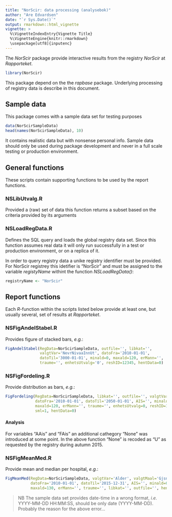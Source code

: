 ```yaml
---
title: "NorScir: data processing (analysebok)"
author: "Are Edvardsen"
date: "`r Sys.Date()`"
output: rmarkdown::html_vignette
vignette: >
  %\VignetteIndexEntry{Vignette Title}
  %\VignetteEngine{knitr::rmarkdown}
  \usepackage[utf8]{inputenc}
---
```


The _NorScir_ package provide interactive results from the registry
_NorScir_ at _Rapporteket_.

```r
library(NorScir)
```

This package depend on the the _rapbase_ package. Underlying processing of 
registry data is describe in this document.

## Sample data
This package comes with a sample data set for testing purposes

```r
data(NorScirSampleData)
head(names(NorScirSampleData), 10)
```

It contains realistic data but with nonsense personal info. Sample data
should only be used during package development and never in a full scale
testing or production environment.


## General functions
These scripts contain supporting functions to be used by the report functions.

### NSLibUtvalg.R
Provided a (raw) set of data this function returns a subset based on the
criteria provided by its arguments 

### NSLoadRegData.R
Defines the SQL query and loads the global registry data set. Since this
function assumes real data it
will only run successfully in a test or production environment, or on a replica
of it.

In order to query registry data a unike registry identifier must be provided.
For NorScir registrey this idetifier is "NorScir" and must be assigned to the
variable _registyName_ withint the function _NSLoadRegData()_:

```r
registryName <- "NorScir"
```


## Report functions
Each _R_-function within the scripts listed below provide at least one, but
usually several, set of results at _Rapporteket_.

### NSFigAndelStabel.R
Provides figure of stacked bars, _e.g._:

```r
FigAndelStabel(RegData=NorScirSampleData, outfile='', libkat='',
               valgtVar='NevrNivaaInnUt', datoFra='2010-01-01',
               datoTil='3000-01-01', minald=0, maxald=120, erMann='',
               traume='', enhetsUtvalg='0', reshID=12345, hentData=0)
```


### NSFigFordeling.R
Provide distribution as bars, _e.g._:
```r
FigFordeling(RegData=NorScirSampleData, libkat='', outfile='', valgtVar='AAis',
             datoFra='2010-01-01', datoTil='2050-01-01', AIS='', minald=0,
             maxald=120, erMann='', traume='', enhetsUtvalg=0, reshID=12345,
             sml=1, hentData=0)
```

#### Analysis
For variables "AAis" and "FAis" an additional cathegory "None" was introduced
at some point. In the above function "None" is recoded as "U" as requested by
the registry during autumn 2015.


### NSFigMeanMed.R
Provide mean and median per hospital, _e.g._:
```r
FigMeanMed(RegData=NorScirSampleData, valgtVar='Alder', valgtMaal='Gjsn',
           datoFra='2010-01-01', datoTil='2015-12-31', AIS='', minald=0,
           maxald=130, erMann='', traume='', libkat='', outfile='', hentData=0)
```

> NB The sample data set provides date-time in a wrong format, _i.e._
YYYY-MM-DD HH:MM:SS, should be only date (YYYY-MM-DD). Probably the reason for
the above error...

